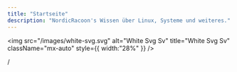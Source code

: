 ```yaml
---
title: "Startseite"
description: "NordicRacoon's Wissen über Linux, Systeme und weiteres."
---
```


<img
  src="/images/white-svg.svg"
  alt="White Svg Sv"
  title="White Svg Sv"
  className="mx-auto"
  style={{ width:"28%" }}
/>

/